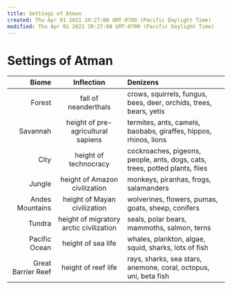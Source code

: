 ```yaml
---
title: Settings of Atman
created: Thu Apr 01 2021 20:27:08 GMT-0700 (Pacific Daylight Time)
modified: Thu Apr 01 2021 20:27:08 GMT-0700 (Pacific Daylight Time)
---
```


# Settings of Atman

|              Biome |               Inflection                | Denizens                                                                    |
| -----------------: | :-------------------------------------: | :-------------------------------------------------------------------------- |
|             Forest |          fall of neanderthals           | crows, squirrels, fungus, bees, deer, orchids, trees, bears, yetis          |
|           Savannah |   height of pre-agricultural sapiens    | termites, ants, camels, baobabs, giraffes, hippos, rhinos, lions            |
|               City |          height of technocracy          | cockroaches, pigeons, people, ants, dogs, cats, trees, potted plants, flies |
|             Jungle |      height of Amazon civilization      | monkeys, piranhas, frogs, salamanders                                       |
|    Andes Mountains |      height of Mayan civilization       | wolverines, flowers, pumas, goats, sheep, conifers                          |
|             Tundra | height of migratory arctic civilization | seals, polar bears, mammoths, salmon, terns                                 |
|      Pacific Ocean |           height of sea life            | whales, plankton, algae, squid, sharks, lots of fish                        |
| Great Barrier Reef |           height of reef life           | rays, sharks, sea stars, anemone, coral, octopus, uni, beta fish            |
